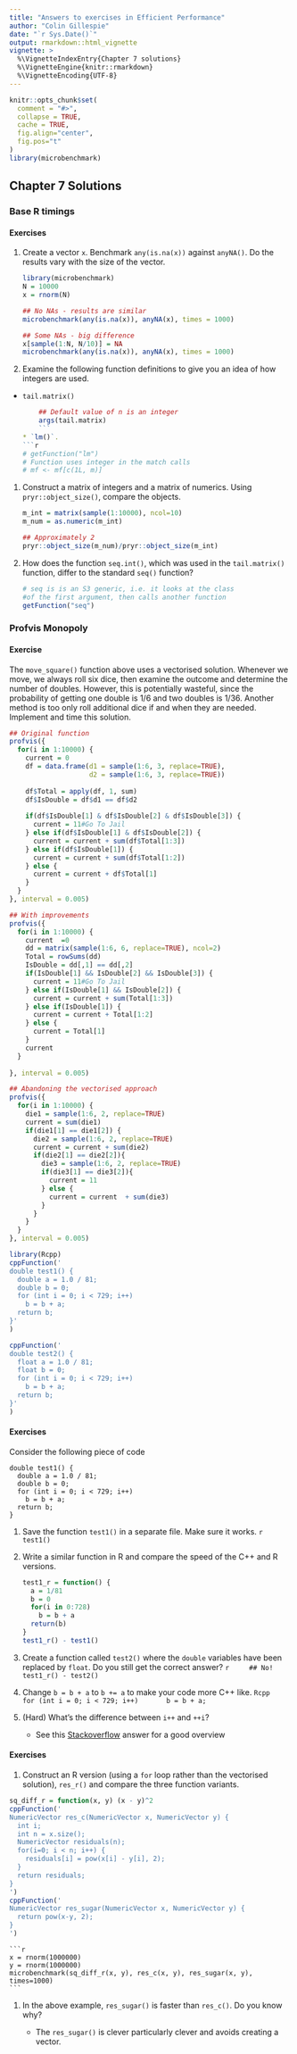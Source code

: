 ```yaml
---
title: "Answers to exercises in Efficient Performance"
author: "Colin Gillespie"
date: "`r Sys.Date()`"
output: rmarkdown::html_vignette
vignette: >
  %\VignetteIndexEntry{Chapter 7 solutions}
  %\VignetteEngine{knitr::rmarkdown}
  %\VignetteEncoding{UTF-8}
---
```

  
<!--
%\VignetteEngine{knitr::rmarkdown}
%\VignetteIndexEntry{Chapter 2 solutions}
-->

```r
knitr::opts_chunk$set(
  comment = "#>",
  collapse = TRUE,
  cache = TRUE, 
  fig.align="center",
  fig.pos="t"
)
library(microbenchmark)
```

## Chapter 7 Solutions


### Base R timings


#### Exercises {-}

1. Create a vector `x`. Benchmark `any(is.na(x))` against `anyNA()`. Do the results vary with the size of the vector.
  
    ```r
    library(microbenchmark)
    N = 10000
    x = rnorm(N)

    ## No NAs - results are similar
    microbenchmark(any(is.na(x)), anyNA(x), times = 1000)

    ## Some NAs - big difference
    x[sample(1:N, N/10)] = NA
    microbenchmark(any(is.na(x)), anyNA(x), times = 1000)
```
  

1. Examine the following function definitions to give you an idea of how integers are used.
  * `tail.matrix()`
    ```r
    ## Default value of n is an integer
    args(tail.matrix)
    ```
    * `lm()`. 
    ```r
    # getFunction("lm")
    # Function uses integer in the match calls
    # mf <- mf[c(1L, m)]
    ```

1. Construct a matrix of integers and a matrix of numerics. Using `pryr::object_size()`, compare the 
  objects.
  
    ```r
    m_int = matrix(sample(1:10000), ncol=10)
    m_num = as.numeric(m_int)

    ## Approximately 2
    pryr::object_size(m_num)/pryr::object_size(m_int)
    ```
  
  
1. How does the function `seq.int()`, which was used in the `tail.matrix()` function, 
  differ to the standard `seq()` function?

    ```r
    # seq is is an S3 generic, i.e. it looks at the class
    #of the first argument, then calls another function
    getFunction("seq")
    ```

### Profvis Monopoly

#### Exercise {-}

The `move_square()` function above uses a vectorised solution. Whenever we move, we
always roll six dice, then examine the outcome and determine the number of doubles.
However, this is potentially wasteful, since the probability of getting one double is
$1/6$ and two doubles is $1/36$. Another method is too only roll additional dice if
and when they are needed. Implement and time this solution.

```r
## Original function
profvis({
  for(i in 1:10000) {
    current = 0
    df = data.frame(d1 = sample(1:6, 3, replace=TRUE), 
                    d2 = sample(1:6, 3, replace=TRUE))
    
    df$Total = apply(df, 1, sum)
    df$IsDouble = df$d1 == df$d2
    
    if(df$IsDouble[1] & df$IsDouble[2] & df$IsDouble[3]) {
      current = 11#Go To Jail
    } else if(df$IsDouble[1] & df$IsDouble[2]) {
      current = current + sum(df$Total[1:3])
    } else if(df$IsDouble[1]) {
      current = current + sum(df$Total[1:2])
    } else {
      current = current + df$Total[1]
    }
  }
}, interval = 0.005)
```

```r
## With improvements
profvis({
  for(i in 1:10000) {
    current  =0 
    dd = matrix(sample(1:6, 6, replace=TRUE), ncol=2)
    Total = rowSums(dd)			
    IsDouble = dd[,1] == dd[,2]
    if(IsDouble[1] && IsDouble[2] && IsDouble[3]) {
      current = 11#Go To Jail
    } else if(IsDouble[1] && IsDouble[2]) {
      current = current + sum(Total[1:3])
    } else if(IsDouble[1]) {
      current = current + Total[1:2]
    } else {
      current = Total[1]
    }
    current
  }
  
}, interval = 0.005)
```
```r
## Abandoning the vectorised approach
profvis({
  for(i in 1:10000) {
    die1 = sample(1:6, 2, replace=TRUE)
    current = sum(die1)
    if(die1[1] == die1[2]) {
      die2 = sample(1:6, 2, replace=TRUE)
      current = current + sum(die2)
      if(die2[1] == die2[2]){
        die3 = sample(1:6, 2, replace=TRUE)
        if(die3[1] == die3[2]){
          current = 11
        } else {
          current = current  + sum(die3)
        } 
      } 
    }
  }
}, interval = 0.005)
```

```r
library(Rcpp)
cppFunction('
double test1() {
  double a = 1.0 / 81;
  double b = 0;
  for (int i = 0; i < 729; i++)
    b = b + a;
  return b;
}'
)

cppFunction('
double test2() {
  float a = 1.0 / 81;
  float b = 0;
  for (int i = 0; i < 729; i++)
    b = b + a;
  return b;
}'
)


```

#### Exercises {-}

Consider the following piece of code

```Rcpp
double test1() {
  double a = 1.0 / 81;
  double b = 0;
  for (int i = 0; i < 729; i++)
    b = b + a;
  return b;
}
```

1. Save the function `test1()` in a separate file. Make sure it works.
    ```r
    test1()
    ```
2. Write a similar function in R and compare the speed of the C++ and R versions.

    ```r
    test1_r = function() {
      a = 1/81
      b = 0
      for(i in 0:728) 
        b = b + a
      return(b)
    }
    test1_r() - test1()
    ```
  3. Create a function called `test2()` where the `double` variables have been replaced by `float`. Do you still get the correct answer?
    ```r
    ## No!  
    test1_r() - test2()
    ```
  
4. Change `b = b + a` to `b += a` to make your code more C++ like. 
    ```Rcpp
    for (int i = 0; i < 729; i++)
      b = b + a;
    ```
5. (Hard) What's the difference between `i++` and `++i`?

    * See this [Stackoverflow](https://stackoverflow.com/questions/24853/what-is-the-difference-between-i-and-i)
  answer for a good overview

#### Exercises {-}

1. Construct an R version (using a `for` loop rather than the vectorised solution),
`res_r()` and compare the three function variants. 
```r
sq_diff_r = function(x, y) (x - y)^2
cppFunction('
NumericVector res_c(NumericVector x, NumericVector y) {
  int i;
  int n = x.size();
  NumericVector residuals(n);
  for(i=0; i < n; i++) {
    residuals[i] = pow(x[i] - y[i], 2);
  }
  return residuals;
}
')
cppFunction('
NumericVector res_sugar(NumericVector x, NumericVector y) {
  return pow(x-y, 2);
}
')
```

    ```r
    x = rnorm(1000000)
    y = rnorm(1000000)
    microbenchmark(sq_diff_r(x, y), res_c(x, y), res_sugar(x, y), times=1000)
    ```

1. In the above example, `res_sugar()` is faster than `res_c()`. Do you know why?

    * The `res_sugar()` is clever particularly clever and avoids creating a vector.





















